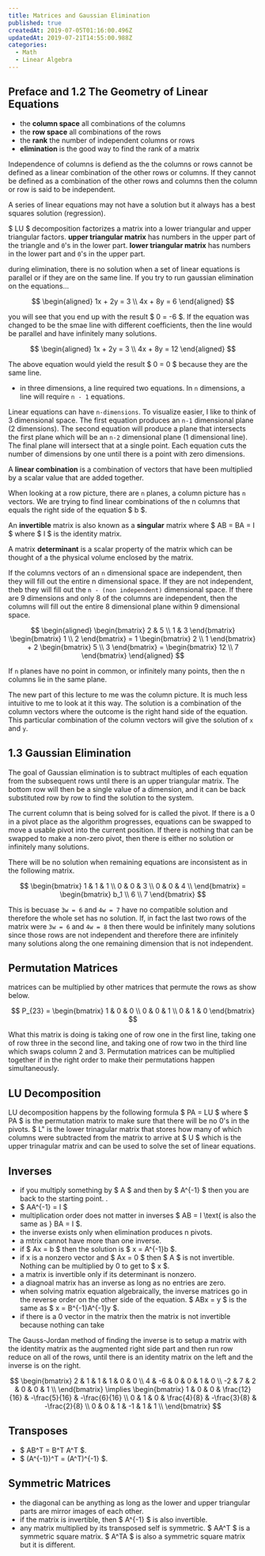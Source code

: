 ```yaml
---
title: Matrices and Gaussian Elimination
published: true
createdAt: 2019-07-05T01:16:00.496Z
updatedAt: 2019-07-21T14:55:00.988Z
categories:
  - Math
  - Linear Algebra
---
```


## Preface and 1.2 The Geometry of Linear Equations

- the **column space** all combinations of the columns
- the **row space** all combinations of the rows
- the **rank** the number of independent columns or rows
- **elimination** is the good way to find the rank of a matrix

Independence of columns is defiend as the the columns or rows cannot be defined as a linear combination of the other
rows or columns. If they cannot be defined as a combination of the other rows and columns then the column or row is said
to be independent.

A series of linear equations may not have a solution but it always has a best squares solution (regression).

$ LU $ decomposition factorizes a matrix into a lower triangular and upper triangular factors. **upper
triangular matrix** has numbers in the upper part of the triangle and `0`'s in the lower part. **lower triangular matrix**
has numbers in the lower part and `0`'s in the upper part.

during elimination, there is no solution when a set of linear equations is parallel or if they are on the same line. If
you try to run gaussian elimination on the equations...

$$
\begin{aligned}
1x + 2y = 3 \\  4x + 8y = 6
\end{aligned}
$$

you will see that you end up with the result $ 0 = -6 $. If the equation was changed to be the smae line with
different coefficients, then the line would be parallel and have infinitely many solutions.

$$
\begin{aligned}
1x + 2y = 3 \\ 4x + 8y = 12
\end{aligned}
$$

The above equation would yield the result $ 0 = 0 $ because they are the same line.

- in three dimensions, a line required two equations. In `n` dimensions, a line will require `n - 1` equations.

Linear equations can have `n-dimensions`. To visualize easier, I like to think of 3 dimensional space. The first
equation produces an `n-1` dimensional plane (2 dimensions). The second equation will produce a plane that intersects
the first plane which will be an `n-2` dimensional plane (1 dimensional line). The final plane will intersect that at a
single point. Each equation cuts the number of dimensions by one until there is a point with zero dimensions.

A **linear combination** is a combination of vectors that have been multiplied by a scalar value that are added
together.

When looking at a row picture, there are `n` planes, a column picture has `n` vectors. We are trying to find linear
combinations of the n columns that equals the right side of the equation $ b $.

An **invertible** matrix is also known as a **singular** matrix where $ AB = BA = I $ where $ I $ is the
identity matrix.

A matrix **determinant** is a scalar property of the matrix which can be thought of a the physical volume enclosed by
the matrix.

If the columns vectors of an `n` dimensional space are independent, then they will fill out the entire n dimensional
space. If they are not independent, theb they will fill out the `n - (non independent)` dimensional space. If there are
9 dimensions and only 8 of the columns are independent, then the columns will fill out the entire 8 dimensional plane
within 9 dimensional space.

$$
\begin{aligned}
  \begin{bmatrix}
    2 & 5 \\
    1 & 3
  \end{bmatrix}
  \begin{bmatrix}
    1 \\
    2
  \end{bmatrix}
  = 1 \begin{bmatrix}
    2 \\
    1
  \end{bmatrix} + 2
  \begin{bmatrix}
    5 \\
    3
  \end{bmatrix} =
  \begin{bmatrix}
    12 \\ 7
  \end{bmatrix}
\end{aligned}
$$

If `n` planes have no point in common, or infinitely many points, then the n columns lie in the same plane.

The new part of this lecture to me was the column picture. It is much less intuitive to me to look at it this way. The
solution is a combination of the column vectors where the outcome is the right hand side of the equation. This
particular combination of the column vectors will give the solution of `x` and `y`.

## 1.3 Gaussian Elimination

The goal of Gaussian elimination is to subtract multiples of each equation from the subsequent rows until there is an
upper triangular matrix. The bottom row will then be a single value of a dimension, and it can be back substituted row
by row to find the solution to the system.

The current column that is being solved for is called the pivot. If there is a 0 in a pivot place as the algorithm
progresses, equations can be swapped to move a usable pivot into the current position. If there is nothing that can be
swapped to make a non-zero pivot, then there is either no solution or infinitely many solutions.

There will be no solution when remaining equations are inconsistent as in the following matrix.

$$
\begin{bmatrix}
  1 & 1 & 1 \\
  0 & 0 & 3 \\
  0 & 0 & 4 \\
\end{bmatrix} =
\begin{bmatrix}
  b_1 \\ 6 \\ 7
\end{bmatrix}
$$

This is becuase `3w = 6` and `4w = 7` have no compatible solution and therefore the whole set has no solution. If, in
fact the last two rows of the matrix were `3w = 6` and `4w = 8` then there would be infinitely many solutions since
those rows are not independent and therefore there are infinitely many solutions along the one remaining dimension that
is not independent.

## Permutation Matrices

matrices can be multiplied by other matrices that permute the rows as show below.

$$
P_{23} =
\begin{bmatrix}
  1 & 0 & 0 \\
  0 & 0 & 1 \\
  0 & 1 & 0
\end{bmatrix}
$$

What this matrix is doing is taking one of row one in the first line, taking one of row three in the second line, and
taking one of row two in the third line which swaps column 2 and 3. Permutation matrices can be multiplied together if
in the right order to make their permutations happen simultaneously.

## LU Decomposition

LU decomposition happens by the following formula $ PA = LU $ where $ PA $ is the permutation matrix to make
sure that there will be no 0's in the pivots. $ L" is the lower trinagular matrix that stores how many of which
columns were subtracted from the matrix to arrive at $ U $ which is the upper trinagular matrix and can be used to
solve the set of linear equations.

## Inverses

- if you multiply something by $ A $ and then by $ A^{-1} $ then you are back to the starting point. <M
  i="\text{if } b = Ax \text{ then } A^{-1}b = x"/>.
- $ AA^{-1} = I $
- multiplication order does not matter in inverses $ AB = I \text{ is also the same as } BA = I $.
- the inverse exists only when elimination produces n pivots.
- a mtrix cannot have more than one inverse.
- if $ Ax = b $ then the solution is $ x = A^{-1}b $.
- if x is a nonzero vector and $ Ax = 0 $ then $ A $ is not invertible. Nothing can be multiplied by 0 to
  get to $ x $.
- a matrix is invertible only if its determinant is nonzero.
- a diagnoal matrix has an inverse as long as no entries are zero.
- when solving matrix equation algebraically, the inverse matrices go in the reverse order on the other side of the
  equation. $ ABx = y $ is the same as $ x = B^{-1}A^{-1}y $.
- if there is a 0 vector in the matrix then the matrix is not invertible because nothing can take

The Gauss-Jordan method of finding the inverse is to setup a matrix with the identity matrix as the augmented right side
part and then run row reduce on all of the rows, until there is an identity matrix on the left and the inverse is on the
right.

$$
\begin{bmatrix}
  2 & 1 & 1 & 1 & 0 & 0 \\
  4 & -6 & 0 & 0 & 1 & 0 \\
  -2 & 7 & 2 & 0 & 0 & 1 \\
\end{bmatrix} \implies
\begin{bmatrix}
  1 & 0 & 0 & \frac{12}{16} & -\frac{5}{16} & -\frac{6}{16} \\
  0 & 1 & 0 & \frac{4}{8} & -\frac{3}{8} & -\frac{2}{8} \\
  0 & 0 & 1 & -1 & 1 & 1 \\
\end{bmatrix}
$$

## Transposes

- $ AB^T = B^T A^T $.
- $ (A^{-1})^T = (A^T)^{-1} $.

## Symmetric Matrices

- the diagonal can be anything as long as the lower and upper triangular parts are mirror images of each other.
- if the matrix is invertible, then $ A^{-1} $ is also invertible.
- any matrix multiplied by its transposed self is symmetric. $ AA^T $ is a symmetric square matrix. $ A^TA $
  is also a symmetric square matrix but it is different.
